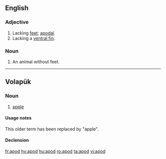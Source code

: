 {{also|apod.|APOD}}
==English==

===Adjective===
{{en-adj|-}}

# Lacking [[feet]]; [[apodal]].
# Lacking a [[ventral fin]].

===Noun===
{{en-noun}}

# An animal without feet.

----

==Volapük==

===Noun===
{{vo-noun}}

# {{context|obsolete|lang=vo}} [[apple]]

====Usage notes====
This older term has been replaced by {{term|pod|lang=vo}} "apple".

====Declension====
{{vo-decl-noun}}

[[fr:apod]]
[[hy:apod]]
[[hu:apod]]
[[ro:apod]]
[[ta:apod]]
[[vi:apod]]